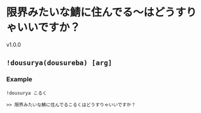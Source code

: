 # 限界みたいな鯖に住んでる〜はどうすりゃいいですか？

<span class="badge badge--success">v1.0.0</span>

## `!dousurya(dousureba) [arg]`

### Example

`!dousurya こるく`

```
>> 限界みたいな鯖に住んでるこるくはどうすりゃいいですか？
```
